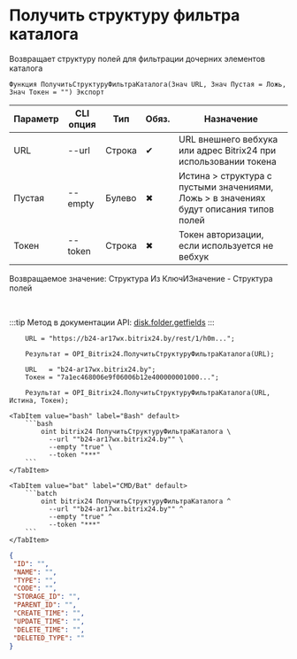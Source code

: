 ﻿---
sidebar_position: 11
description: Получить структуру фильтра каталога и другие функции для работы с Bitrix24 в Открытом пакете интеграций - бесплатной open-source библиотеке интеграций для 1С:Предприятие 8, OneScript и CLI
keywords: [1C, 1С, 1С:Предприятие, 1С:Предприятие 8.3, API, Интеграция, Сервисы, Обмен, OneScript, CLI, Bitrix24]
---


# Получить структуру фильтра каталога
 Возвращает структуру полей для фильтрации дочерних элементов каталога



`Функция ПолучитьСтруктуруФильтраКаталога(Знач URL, Знач Пустая = Ложь, Знач Токен = "") Экспорт`

  | Параметр | CLI опция | Тип | Обяз. | Назначение |
  |-|-|-|-|-|
  | URL | --url | Строка | &#x2714; | URL внешнего вебхука или адрес Bitrix24 при использовании токена |
  | Пустая | --empty | Булево | &#x2716; | Истина > структура с пустыми значениями, Ложь > в значениях будут описания типов полей |
  | Токен | --token | Строка | &#x2716; | Токен авторизации, если используется не вебхук |

  
  Возвращаемое значение:   Структура Из КлючИЗначение - Структура полей

<br/>

:::tip
Метод в документации API: [disk.folder.getfields](https://dev.1c-bitrix.ru/rest_help/disk/folder/disk_folder_getfields.php)
:::
<br/>



```bsl title="Пример использования для 1С:Предприятие/OneScript"
    URL = "https://b24-ar17wx.bitrix24.by/rest/1/h0m...";

    Результат = OPI_Bitrix24.ПолучитьСтруктуруФильтраКаталога(URL);

    URL   = "b24-ar17wx.bitrix24.by";
    Токен = "7a1ec468006e9f06006b12e400000001000...";

    Результат = OPI_Bitrix24.ПолучитьСтруктуруФильтраКаталога(URL, Истина, Токен);
```
    

 <Tabs>
  
    <TabItem value="bash" label="Bash" default>
        ```bash
            oint bitrix24 ПолучитьСтруктуруФильтраКаталога \
              --url ""b24-ar17wx.bitrix24.by"" \
              --empty "true" \
              --token "***"
        ```
    </TabItem>
  
    <TabItem value="bat" label="CMD/Bat" default>
        ```batch
            oint bitrix24 ПолучитьСтруктуруФильтраКаталога ^
              --url ""b24-ar17wx.bitrix24.by"" ^
              --empty "true" ^
              --token "***"
        ```
    </TabItem>
</Tabs>


```json title="Результат"
{
 "ID": "",
 "NAME": "",
 "TYPE": "",
 "CODE": "",
 "STORAGE_ID": "",
 "PARENT_ID": "",
 "CREATE_TIME": "",
 "UPDATE_TIME": "",
 "DELETE_TIME": "",
 "DELETED_TYPE": ""
}
```
